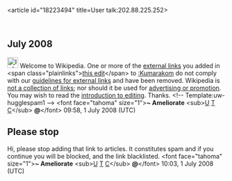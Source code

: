 <article id="18223494" title=User talk:202.88.225.252>
	<talkpage id="18223494" title="User talk:202.88.225.252">
== July 2008 ==

[[Image:Information.png|25px]] Welcome to Wikipedia. One or more of the [[Wikipedia:External links|external links]] you added in &lt;span class=&quot;plainlinks&quot;&gt;[http://en.wikipedia.org/wiki/Kumarakom?diff=222833344 this edit]&lt;/span&gt; to [[:Kumarakom]] do not comply with our [[Wikipedia:External links|guidelines for external links]] and have been removed. Wikipedia is [[Wikipedia:What Wikipedia is not#LINK|not a collection of links]]; nor should it be used for [[Wikipedia:Spam|advertising or promotion]]. You may wish to read the [[Wikipedia:Introduction|introduction to editing]]. Thanks. &lt;!-- Template:uw-hugglespam1 --&gt; &lt;font face=&quot;tahoma&quot; size=&quot;1&quot;&gt;'''~ Ameliorate''' &lt;sub&gt;[[User:AmeIiorate|U]] [[User_talk:AmeIiorate|T]] [[Special:Contributions/AmeIiorate|C]]&lt;/sub&gt; '''@'''&lt;/font&gt; 09:58, 1 July 2008 (UTC)

== Please stop ==

Hi, please stop adding that link to articles. It constitutes spam and if you continue you will be blocked, and the link blacklisted. &lt;font face=&quot;tahoma&quot; size=&quot;1&quot;&gt;'''~ Ameliorate''' &lt;sub&gt;[[User:AmeIiorate|U]] [[User_talk:AmeIiorate|T]] [[Special:Contributions/AmeIiorate|C]]&lt;/sub&gt; '''@'''&lt;/font&gt; 10:03, 1 July 2008 (UTC)
	</talkpage>
</article>